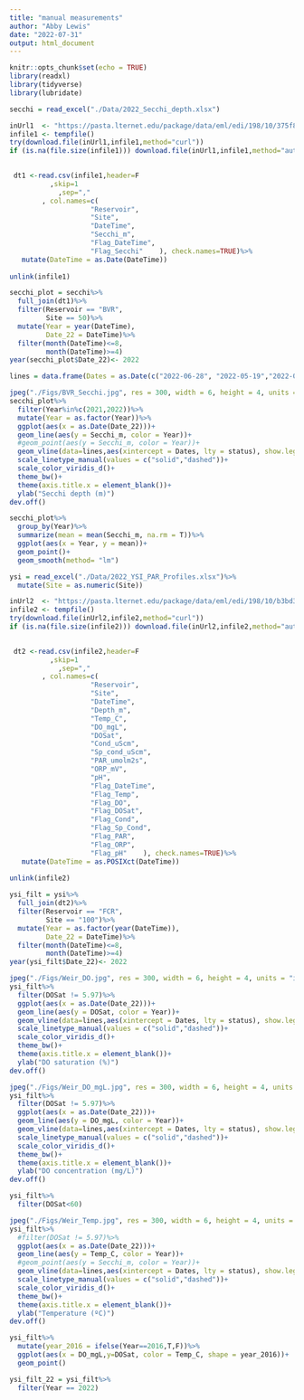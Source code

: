 ```yaml
---
title: "manual measurements"
author: "Abby Lewis"
date: "2022-07-31"
output: html_document
---
```


```r
knitr::opts_chunk$set(echo = TRUE)
library(readxl)
library(tidyverse)
library(lubridate)
```

```r
secchi = read_excel("./Data/2022_Secchi_depth.xlsx")

inUrl1  <- "https://pasta.lternet.edu/package/data/eml/edi/198/10/375f87747001e1681b0e805d00cc1341" 
infile1 <- tempfile()
try(download.file(inUrl1,infile1,method="curl"))
if (is.na(file.size(infile1))) download.file(inUrl1,infile1,method="auto")

                   
 dt1 <-read.csv(infile1,header=F 
          ,skip=1
            ,sep=","  
        , col.names=c(
                    "Reservoir",     
                    "Site",     
                    "DateTime",     
                    "Secchi_m",     
                    "Flag_DateTime",     
                    "Flag_Secchi"    ), check.names=TRUE)%>%
   mutate(DateTime = as.Date(DateTime))
               
unlink(infile1)

secchi_plot = secchi%>%
  full_join(dt1)%>%
  filter(Reservoir == "BVR",
         Site == 50)%>%
  mutate(Year = year(DateTime),
         Date_22 = DateTime)%>%
  filter(month(DateTime)<=8,
         month(DateTime)>=4)
year(secchi_plot$Date_22)<- 2022

lines = data.frame(Dates = as.Date(c("2022-06-28", "2022-05-19","2022-05-28", "2022-07-01")), desc = c("closed","opened", "decreasing", "stable"), type = c("close","open","open","close"), status = c("init","init","final","final"))

jpeg("./Figs/BVR_Secchi.jpg", res = 300, width = 6, height = 4, units = "in")
secchi_plot%>%
  filter(Year%in%c(2021,2022))%>%
  mutate(Year = as.factor(Year))%>%
  ggplot(aes(x = as.Date(Date_22)))+
  geom_line(aes(y = Secchi_m, color = Year))+
  #geom_point(aes(y = Secchi_m, color = Year))+
  geom_vline(data=lines,aes(xintercept = Dates, lty = status), show.legend = F)+
  scale_linetype_manual(values = c("solid","dashed"))+
  scale_color_viridis_d()+
  theme_bw()+
  theme(axis.title.x = element_blank())+
  ylab("Secchi depth (m)")
dev.off()

secchi_plot%>%
  group_by(Year)%>%
  summarize(mean = mean(Secchi_m, na.rm = T))%>%
  ggplot(aes(x = Year, y = mean))+
  geom_point()+
  geom_smooth(method= "lm")
```

```r
ysi = read_excel("./Data/2022_YSI_PAR_Profiles.xlsx")%>%
  mutate(Site = as.numeric(Site))

inUrl2  <- "https://pasta.lternet.edu/package/data/eml/edi/198/10/b3bd353312f9e37ca392e2a5315cc9da" 
infile2 <- tempfile()
try(download.file(inUrl2,infile2,method="curl"))
if (is.na(file.size(infile2))) download.file(inUrl2,infile2,method="auto")

                   
 dt2 <-read.csv(infile2,header=F 
          ,skip=1
            ,sep=","  
        , col.names=c(
                    "Reservoir",     
                    "Site",     
                    "DateTime",     
                    "Depth_m",     
                    "Temp_C",     
                    "DO_mgL",     
                    "DOSat",     
                    "Cond_uScm",     
                    "Sp_cond_uScm",     
                    "PAR_umolm2s",     
                    "ORP_mV",     
                    "pH",     
                    "Flag_DateTime",     
                    "Flag_Temp",     
                    "Flag_DO",     
                    "Flag_DOSat",     
                    "Flag_Cond",     
                    "Flag_Sp_Cond",     
                    "Flag_PAR",     
                    "Flag_ORP",     
                    "Flag_pH"    ), check.names=TRUE)%>%
   mutate(DateTime = as.POSIXct(DateTime))
               
unlink(infile2)

ysi_filt = ysi%>%
  full_join(dt2)%>%
  filter(Reservoir == "FCR", 
         Site == "100")%>%
  mutate(Year = as.factor(year(DateTime)),
         Date_22 = DateTime)%>%
  filter(month(DateTime)<=8,
         month(DateTime)>=4)
year(ysi_filt$Date_22)<- 2022

jpeg("./Figs/Weir_DO.jpg", res = 300, width = 6, height = 4, units = "in")
ysi_filt%>%
  filter(DOSat != 5.97)%>%
  ggplot(aes(x = as.Date(Date_22)))+
  geom_line(aes(y = DOSat, color = Year))+
  geom_vline(data=lines,aes(xintercept = Dates, lty = status), show.legend = F)+
  scale_linetype_manual(values = c("solid","dashed"))+
  scale_color_viridis_d()+
  theme_bw()+
  theme(axis.title.x = element_blank())+
  ylab("DO saturation (%)")
dev.off()

jpeg("./Figs/Weir_DO_mgL.jpg", res = 300, width = 6, height = 4, units = "in")
ysi_filt%>%
  filter(DOSat != 5.97)%>%
  ggplot(aes(x = as.Date(Date_22)))+
  geom_line(aes(y = DO_mgL, color = Year))+
  geom_vline(data=lines,aes(xintercept = Dates, lty = status), show.legend = F)+
  scale_linetype_manual(values = c("solid","dashed"))+
  scale_color_viridis_d()+
  theme_bw()+
  theme(axis.title.x = element_blank())+
  ylab("DO concentration (mg/L)")
dev.off()

ysi_filt%>%
  filter(DOSat<60)

jpeg("./Figs/Weir_Temp.jpg", res = 300, width = 6, height = 4, units = "in")
ysi_filt%>%
  #filter(DOSat != 5.97)%>%
  ggplot(aes(x = as.Date(Date_22)))+
  geom_line(aes(y = Temp_C, color = Year))+
  #geom_point(aes(y = Secchi_m, color = Year))+
  geom_vline(data=lines,aes(xintercept = Dates, lty = status), show.legend = F)+
  scale_linetype_manual(values = c("solid","dashed"))+
  scale_color_viridis_d()+
  theme_bw()+
  theme(axis.title.x = element_blank())+
  ylab("Temperature (ºC)")
dev.off()

ysi_filt%>%
  mutate(year_2016 = ifelse(Year==2016,T,F))%>%
  ggplot(aes(x = DO_mgL,y=DOSat, color = Temp_C, shape = year_2016))+
  geom_point()

ysi_filt_22 = ysi_filt%>%
  filter(Year == 2022)
```

